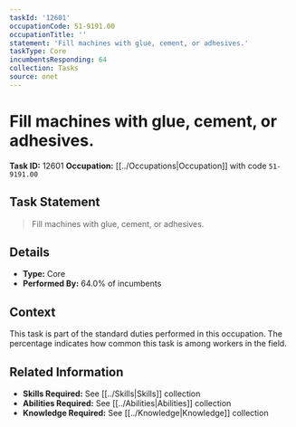 ```yaml
---
taskId: '12601'
occupationCode: 51-9191.00
occupationTitle: ''
statement: 'Fill machines with glue, cement, or adhesives.'
taskType: Core
incumbentsResponding: 64
collection: Tasks
source: onet
---
```

# Fill machines with glue, cement, or adhesives.

**Task ID:** 12601
**Occupation:** [[../Occupations|Occupation]] with code `51-9191.00`

## Task Statement

> Fill machines with glue, cement, or adhesives.

## Details

- **Type:** Core
- **Performed By:** 64.0% of incumbents

## Context

This task is part of the standard duties performed in this occupation. The percentage indicates how common this task is among workers in the field.

## Related Information

- **Skills Required:** See [[../Skills|Skills]] collection
- **Abilities Required:** See [[../Abilities|Abilities]] collection
- **Knowledge Required:** See [[../Knowledge|Knowledge]] collection
